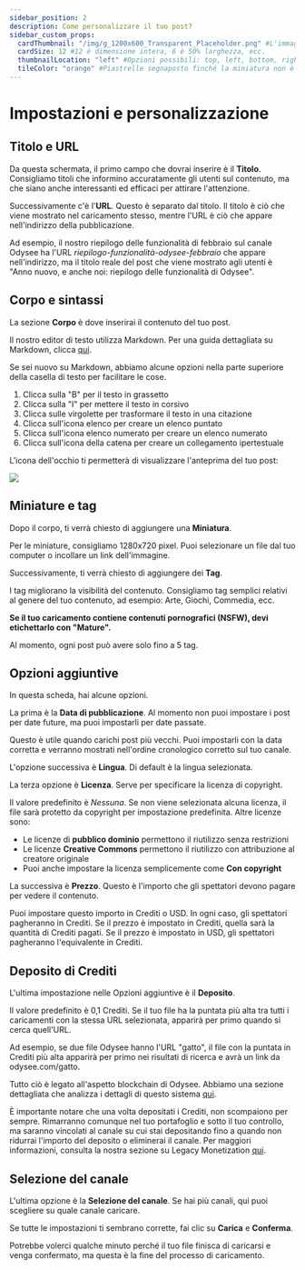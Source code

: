 ---
sidebar_position: 2
description: Come personalizzare il tuo post?
sidebar_custom_props:
  cardThumbnail: "/img/g_1200x600_Transparent_Placeholder.png" #L'immagine sulla scheda della categoria.
  cardSize: 12 #12 è dimensione intera, 6 è 50% larghezza, ecc.
  thumbnailLocation: "left" #Opzioni possibili: top, left, bottom, right, none
  tileColor: "orange" #Piastrelle segnaposto finché la miniatura non è pronta, opzioni possibili: blue, cream, darkpurple, lightpurple, mauve, orange, pink, none
---

# Impostazioni e personalizzazione

## Titolo e URL

Da questa schermata, il primo campo che dovrai inserire è il **Titolo**. Consigliamo titoli che informino accuratamente gli utenti sul contenuto, ma che siano anche interessanti ed efficaci per attirare l'attenzione.

Successivamente c'è l'**URL**. Questo è separato dal titolo. Il titolo è ciò che viene mostrato nel caricamento stesso, mentre l'URL è ciò che appare nell'indirizzo della pubblicazione.

Ad esempio, il nostro riepilogo delle funzionalità di febbraio sul canale Odysee ha l'URL *riepilogo-funzionalità-odysee-febbraio* che appare nell'indirizzo, ma il titolo reale del post che viene mostrato agli utenti è "Anno nuovo, e anche noi: riepilogo delle funzionalità di Odysee".

## Corpo e sintassi

La sezione **Corpo** è dove inserirai il contenuto del tuo post.

Il nostro editor di testo utilizza Markdown. Per una guida dettagliata su Markdown, clicca [qui](https://www.markdownguide.org/basic-syntax/).

Se sei nuovo su Markdown, abbiamo alcune opzioni nella parte superiore della casella di testo per facilitare le cose.

1. Clicca sulla "B" per il testo in grassetto
2. Clicca sulla "I" per mettere il testo in corsivo
3. Clicca sulle virgolette per trasformare il testo in una citazione
4. Clicca sull'icona elenco per creare un elenco puntato
5. Clicca sull'icona elenco numerato per creare un elenco numerato
6. Clicca sull'icona della catena per creare un collegamento ipertestuale

L'icona dell'occhio ti permetterà di visualizzare l'anteprima del tuo post:

![](https://i.imgur.com/XfHs3Ab.gif)

## Miniature e tag

Dopo il corpo, ti verrà chiesto di aggiungere una **Miniatura**.

Per le miniature, consigliamo 1280x720 pixel. Puoi selezionare un file dal tuo computer o incollare un link dell'immagine.

Successivamente, ti verrà chiesto di aggiungere dei **Tag**.

I tag migliorano la visibilità del contenuto. Consigliamo tag semplici relativi al genere del tuo contenuto, ad esempio: Arte, Giochi, Commedia, ecc.

**Se il tuo caricamento contiene contenuti pornografici (NSFW), devi etichettarlo con "Mature".**

Al momento, ogni post può avere solo fino a 5 tag.

## Opzioni aggiuntive

In questa scheda, hai alcune opzioni.

La prima è la **Data di pubblicazione**. Al momento non puoi impostare i post per date future, ma puoi impostarli per date passate.

Questo è utile quando carichi post più vecchi. Puoi impostarli con la data corretta e verranno mostrati nell'ordine cronologico corretto sul tuo canale.

L'opzione successiva è **Lingua**. Di default è la lingua selezionata.

La terza opzione è **Licenza**. Serve per specificare la licenza di copyright.

Il valore predefinito è *Nessuna*. Se non viene selezionata alcuna licenza, il file sarà protetto da copyright per impostazione predefinita. Altre licenze sono:

- Le licenze di **pubblico dominio** permettono il riutilizzo senza restrizioni
- Le licenze **Creative Commons** permettono il riutilizzo con attribuzione al creatore originale
- Puoi anche impostare la licenza semplicemente come **Con copyright**

La successiva è **Prezzo**. Questo è l'importo che gli spettatori devono pagare per vedere il contenuto.

Puoi impostare questo importo in Crediti o USD. In ogni caso, gli spettatori pagheranno in Crediti. Se il prezzo è impostato in Crediti, quella sarà la quantità di Crediti pagati. Se il prezzo è impostato in USD, gli spettatori pagheranno l'equivalente in Crediti.

## Deposito di Crediti

L'ultima impostazione nelle Opzioni aggiuntive è il **Deposito**.

Il valore predefinito è 0,1 Crediti. Se il tuo file ha la puntata più alta tra tutti i caricamenti con la stessa URL selezionata, apparirà per primo quando si cerca quell'URL.

Ad esempio, se due file Odysee hanno l'URL "gatto", il file con la puntata in Crediti più alta apparirà per primo nei risultati di ricerca e avrà un link da odysee.com/gatto.

Tutto ciò è legato all'aspetto blockchain di Odysee. Abbiamo una sezione dettagliata che analizza i dettagli di questo sistema [qui](/it/category-blockchain/category-staking/naming).

È importante notare che una volta depositati i Crediti, non scompaiono per sempre. Rimarranno comunque nel tuo portafoglio e sotto il tuo controllo, ma saranno vincolati al canale su cui stai depositando fino a quando non ridurrai l'importo del deposito o eliminerai il canale. Per maggiori informazioni, consulta la nostra sezione su Legacy Monetization [qui](https://help.odysee.tv/it/category-legacy/category-monetization/).

## Selezione del canale

L'ultima opzione è la **Selezione del canale**. Se hai più canali, qui puoi scegliere su quale canale caricare.

Se tutte le impostazioni ti sembrano corrette, fai clic su **Carica** e **Conferma**.

Potrebbe volerci qualche minuto perché il tuo file finisca di caricarsi e venga confermato, ma questa è la fine del processo di caricamento.